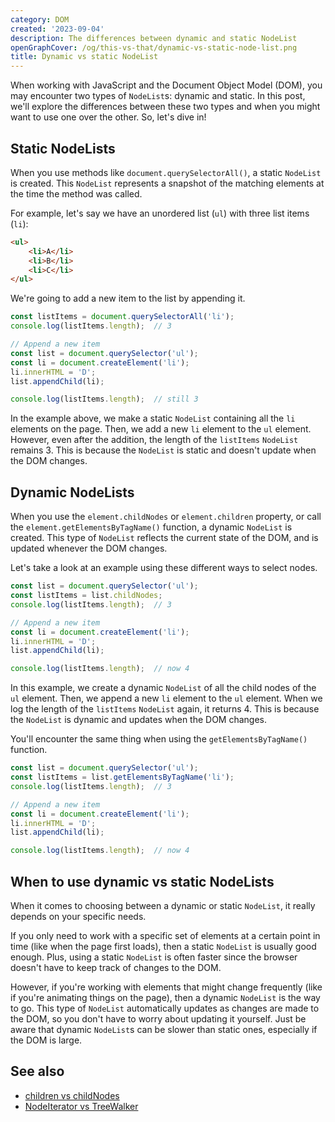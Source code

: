 ```yaml
---
category: DOM
created: '2023-09-04'
description: The differences between dynamic and static NodeList
openGraphCover: /og/this-vs-that/dynamic-vs-static-node-list.png
title: Dynamic vs static NodeList
---
```


When working with JavaScript and the Document Object Model (DOM), you may encounter two types of `NodeList`s: dynamic and static. In this post, we'll explore the differences between these two types and when you might want to use one over the other. So, let's dive in!

## Static NodeLists

When you use methods like `document.querySelectorAll()`, a static `NodeList` is created. This `NodeList` represents a snapshot of the matching elements at the time the method was called.

For example, let's say we have an unordered list (`ul`) with three list items (`li`):

```html
<ul>
    <li>A</li>
    <li>B</li>
    <li>C</li>
</ul>
```

We're going to add a new item to the list by appending it.

```js
const listItems = document.querySelectorAll('li');
console.log(listItems.length);  // 3

// Append a new item
const list = document.querySelector('ul');
const li = document.createElement('li');
li.innerHTML = 'D';
list.appendChild(li);

console.log(listItems.length);  // still 3
```

In the example above, we make a static `NodeList` containing all the `li` elements on the page. Then, we add a new `li` element to the `ul` element. However, even after the addition, the length of the `listItems` `NodeList` remains 3. This is because the `NodeList` is static and doesn't update when the DOM changes.

## Dynamic NodeLists

When you use the `element.childNodes` or `element.children` property, or call the `element.getElementsByTagName()` function, a dynamic `NodeList` is created. This type of `NodeList` reflects the current state of the DOM, and is updated whenever the DOM changes.

Let's take a look at an example using these different ways to select nodes.

```js
const list = document.querySelector('ul');
const listItems = list.childNodes;
console.log(listItems.length);  // 3

// Append a new item
const li = document.createElement('li');
li.innerHTML = 'D';
list.appendChild(li);

console.log(listItems.length);  // now 4
```

In this example, we create a dynamic `NodeList` of all the child nodes of the `ul` element. Then, we append a new `li` element to the `ul` element. When we log the length of the `listItems` `NodeList` again, it returns 4. This is because the `NodeList` is dynamic and updates when the DOM changes.

You'll encounter the same thing when using the `getElementsByTagName()` function.

```js
const list = document.querySelector('ul');
const listItems = list.getElementsByTagName('li');
console.log(listItems.length);  // 3

// Append a new item
const li = document.createElement('li');
li.innerHTML = 'D';
list.appendChild(li);

console.log(listItems.length);  // now 4
```

## When to use dynamic vs static NodeLists

When it comes to choosing between a dynamic or static `NodeList`, it really depends on your specific needs.

If you only need to work with a specific set of elements at a certain point in time (like when the page first loads), then a static `NodeList` is usually good enough. Plus, using a static `NodeList` is often faster since the browser doesn't have to keep track of changes to the DOM.

However, if you're working with elements that might change frequently (like if you're animating things on the page), then a dynamic `NodeList` is the way to go. This type of `NodeList` automatically updates as changes are made to the DOM, so you don't have to worry about updating it yourself. Just be aware that dynamic `NodeList`s can be slower than static ones, especially if the DOM is large.

## See also

-   [children vs childNodes](https://phuoc.ng/collection/this-vs-that/children-vs-child-nodes)
-   [NodeIterator vs TreeWalker](https://phuoc.ng/collection/this-vs-that/node-iterator-vs-tree-walker)
